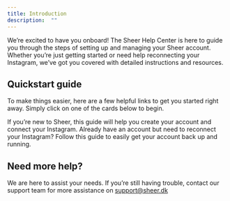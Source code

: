 ```yaml
---
title: Introduction
description:  ""
---
```


We’re excited to have you onboard! The Sheer Help Center is here to guide you
through the steps of setting up and managing your Sheer account. Whether you’re
just getting started or need help reconnecting your Instagram, we’ve got you
covered with detailed instructions and resources.

## Quickstart guide

To make things easier, here are a few helpful links to get you started right
away. Simply click on one of the cards below to begin.

<Card title="Getting Started with Sheer" icon="link" href="/get-started/onboarding">
  If you’re new to Sheer, this guide will help you create your account and connect your Instagram.
</Card>

<Card title="Reconnect Your Instagram" icon="link" href="/get-started/reconnect">
  Already have an account but need to reconnect your Instagram? Follow this guide to easily get your account back up and running.
</Card>

## Need more help?

We are here to assist your needs. If you’re still having trouble, contact our support team for more assistance on
[support@sheer.dk](mailto:support@sheer.dk)